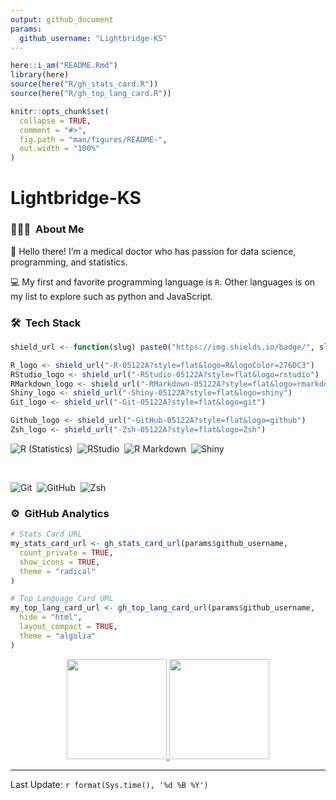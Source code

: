 ```yaml
---
output: github_document
params:
  github_username: "Lightbridge-KS"
---
```


<!-- README.md is generated from README.Rmd. Please edit that file -->

```r
here::i_am("README.Rmd")
library(here)
source(here("R/gh_stats_card.R"))
source(here("R/gh_top_lang_card.R"))
```

```r
knitr::opts_chunk$set(
  collapse = TRUE,
  comment = "#>",
  fig.path = "man/figures/README-",
  out.width = "100%"
)
```

# Lightbridge-KS

### 👨🏻‍💻 &nbsp;About Me

👋 Hello there! I'm a medical doctor who has passion for data science, programming, and statistics.

💻 My first and favorite programming language is `R`. Other languages is on my list to explore such as python and JavaScript.


### 🛠 &nbsp;Tech Stack

```r
shield_url <- function(slug) paste0("https://img.shields.io/badge/", slug)

R_logo <- shield_url("-R-05122A?style=flat&logo=R&logoColor=276DC3")
RStudio_logo <- shield_url("-RStudio-05122A?style=flat&logo=rstudio")
RMarkdown_logo <- shield_url("-RMarkdown-05122A?style=flat&logo=rmarkdown")
Shiny_logo <- shield_url("-Shiny-05122A?style=flat&logo=shiny")
Git_logo <- shield_url("-Git-05122A?style=flat&logo=git")

Github_logo <- shield_url("-GitHub-05122A?style=flat&logo=github")
Zsh_logo <- shield_url("-Zsh-05122A?style=flat&logo=Zsh")
```


![R (Statistics)](`r R_logo`)&nbsp;
![RStudio](`r RStudio_logo`)&nbsp;
![R Markdown](`r RMarkdown_logo`)&nbsp;
![Shiny](`r Shiny_logo`)

\

![Git](`r Git_logo`)&nbsp;
![GitHub](`r Github_logo`)&nbsp;
![Zsh](`r Zsh_logo`)&nbsp;


### ⚙️ &nbsp;GitHub Analytics

<!-- Github Stats by "https://github.com/anuraghazra/github-readme-stats" -->

```r
# Stats Card URL
my_stats_card_url <- gh_stats_card_url(params$github_username,
  count_private = TRUE,
  show_icons = TRUE,
  theme = "radical"
)
```


```r
# Top Language Card URL
my_top_lang_card_url <- gh_top_lang_card_url(params$github_username,
  hide = "html",
  layout_compact = TRUE,
  theme = "algolia"
)
```

<p align="center">
<a href="https://github.com/`r params$github_username`">
  <img height="160em" src="`r my_stats_card_url`"/>
  <img height="160em" src="`r my_top_lang_card_url`"/>
</a>
</p>

-----

Last Update: `r format(Sys.time(), '%d %B %Y')`

<!-- Reference -->
<!-- Inspired from: https://github.com/durgeshsamariya/awesome-github-profile-readme-templates/blob/master/AVS1508.md?plain=1 -->
